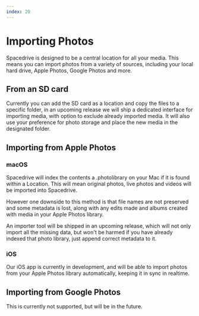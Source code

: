 ```yaml
---
index: 20
---
```


# Importing Photos

Spacedrive is designed to be a central location for all your media. This means you can import photos from a variety of sources, including your local hard drive, Apple Photos, Google Photos and more.

## From an SD card

Currently you can add the SD card as a location and copy the files to a specific folder, in an upcoming release we will ship a dedicated interface for importing media, with option to exclude already imported media. It will also use your preference for photo storage and place the new media in the designated folder.

## Importing from Apple Photos

### macOS

Spacedrive will index the contents a .photolibrary on your Mac if it is found within a Location. This will mean original photos, live photos and videos will be imported into Spacedrive.

However one downside to this method is that file names are not preserved and some metadata is lost, along with any edits made and albums created with media in your Apple Photos library.

An importer tool will be shipped in an upcoming release, which will not only import all the missing data, but won't be harmed if you have already indexed that photo library, just append correct metadata to it.

### iOS

Our iOS app is currently in development, and will be able to import photos from your Apple Photos library automatically, keeping it in sync in realtime.

## Importing from Google Photos

This is currently not supported, but will be in the future.
